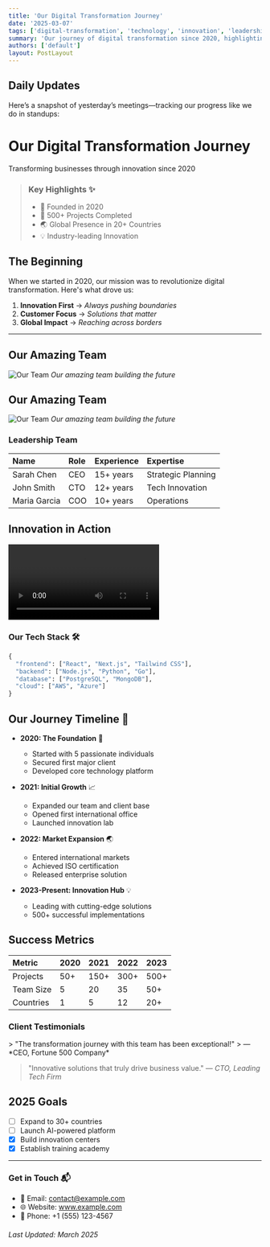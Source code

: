 ```yaml
---
title: 'Our Digital Transformation Journey'
date: '2025-03-07'
tags: ['digital-transformation', 'technology', 'innovation', 'leadership']
summary: 'Our journey of digital transformation since 2020, highlighting key achievements and milestones'
authors: ['default']
layout: PostLayout
---
```



## Daily Updates

<Section title="What We’re Working On">
Here’s a snapshot of yesterday’s meetings—tracking our progress like we do in standups:

<Meeting attendees="Prathamesh" time="4:00 PM - 5:00 PM" agenda="Backend issues" outcome="Resolved API bugs" />

<Meeting attendees="Aniruddh, Theertha" time="10:00 AM - 11:00 AM" agenda="Component design review" outcome="Approved new Meeting component" title="Design Sync" />

<Meeting attendees="Team" time="9:00 AM - 9:30 AM" agenda="Daily standup" outcome="Aligned on sprint goals" />
</Section>


# Our Digital Transformation Journey

<div className="text-xl text-gray-600 dark:text-gray-400 mb-8">
  Transforming businesses through innovation since 2020
</div>

> ### Key Highlights ✨
> 
> - 🏢 Founded in 2020
> - 🚀 500+ Projects Completed
> - 🌏 Global Presence in 20+ Countries
> - 💡 Industry-leading Innovation

## The Beginning 

When we started in 2020, our mission was to revolutionize digital transformation. Here's what drove us:

1. **Innovation First** → *Always pushing boundaries*
2. **Customer Focus** → *Solutions that matter*
3. **Global Impact** → *Reaching across borders*

---

## Our Amazing Team

<div className="my-8">
  <img 
    src="/test-pic.jpg" 
    alt="Our Team" 
    className="rounded-xl shadow-lg"
  />
  <em className="block text-center mt-2 text-gray-600">
    Our amazing team building the future
  </em>
</div>

## Our Amazing Team

<div className="my-8">
  <img 
    src="/test-pic.jpg" 
    alt="Our Team" 
    className="rounded-xl shadow-lg"
  />
  <em className="block text-center mt-2 text-gray-600">
    Our amazing team building the future
  </em>
</div>

### Leadership Team

| Name | Role | Experience | Expertise |
|:-----|:-----|:-----------|:----------|
| Sarah Chen | CEO | 15+ years | Strategic Planning |
| John Smith | CTO | 12+ years | Tech Innovation |
| Maria Garcia | COO | 10+ years | Operations |

## Innovation in Action

<div className="my-8">
  <video controls className="w-full rounded-xl shadow-lg">
    <source
      src="https://github-production-user-asset-6210df.s3.amazonaws.com/28362229/258559849-2124c81f-b99d-4431-839c-347e01a2616c.webm"
      type="video/webm"
    />
  </video>
</div>









### Our Tech Stack 🛠️

```python
{
  "frontend": ["React", "Next.js", "Tailwind CSS"],
  "backend": ["Node.js", "Python", "Go"],
  "database": ["PostgreSQL", "MongoDB"],
  "cloud": ["AWS", "Azure"]
}
```

## Our Journey Timeline 📅

* **2020: The Foundation** 🚀
  - Started with 5 passionate individuals
  - Secured first major client
  - Developed core technology platform

* **2021: Initial Growth** 📈
  - Expanded our team and client base
  - Opened first international office
  - Launched innovation lab

* **2022: Market Expansion** 🌏
  - Entered international markets
  - Achieved ISO certification
  - Released enterprise solution

* **2023-Present: Innovation Hub** 💡
  - Leading with cutting-edge solutions
  - 500+ successful implementations

## Success Metrics

| Metric | 2020 | 2021 | 2022 | 2023 |
|:-------|:-----|:-----|:-----|:-----|
| Projects | 50+ | 150+ | 300+ | 500+ |
| Team Size | 5 | 20 | 35 | 50+ |
| Countries | 1 | 5 | 12 | 20+ |

### Client Testimonials

<div className="space-y-4">
  > "The transformation journey with this team has been exceptional!" 
  > — *CEO, Fortune 500 Company*

  > "Innovative solutions that truly drive business value." 
  > — *CTO, Leading Tech Firm*
</div>

## 2025 Goals

- [ ] Expand to 30+ countries
- [ ] Launch AI-powered platform
- [x] Build innovation centers
- [x] Establish training academy

---

<div className="bg-gray-100 dark:bg-gray-800 p-6 rounded-xl">

### Get in Touch 📬

- 📧 Email: contact@example.com
- 🌐 Website: www.example.com
- 📱 Phone: +1 (555) 123-4567

</div>

###### Last Updated: March 2025